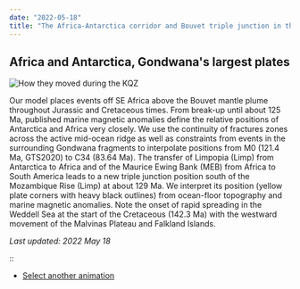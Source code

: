 ```yaml
---
date: "2022-05-18"
title: "The Africa-Antarctica corridor and Bouvet triple junction in the Early Cretaceous"
---
```


## Africa and Antarctica, Gondwana's largest plates

![How they moved during the KQZ](http://www.reeves.nl/upload/AACanim-2-ezgif.gif)

Our model places events off SE Africa above the Bouvet mantle plume throughout Jurassic and Cretaceous times. From break-up until about 125 Ma, published marine magnetic anomalies
define the relative positions of Antarctica and Africa very closely. We use the continuity of fractures zones across the active mid-ocean ridge as well as constraints from events in the surrounding Gondwana fragments
to interpolate positions from M0 (121.4 Ma, GTS2020) to C34 (83.64 Ma). The transfer of Limpopia (Limp) from Antarctica to Africa and of the Maurice Ewing Bank (MEB) from Africa to South America
leads to a new triple junction position south of the Mozambique Rise (Limp) at about 129 Ma. We interpret its position (yellow plate corners with heavy black outlines) from ocean-floor 
topography and marine magnetic anomalies.  Note the onset of rapid spreading in the Weddell Sea at the start of the Cretaceous (142.3 Ma) with the westward movement of the Malvinas Plateau and Falkland Islands.


*Last updated: 2022 May 18*

::

* [Select another animation](../animations)

